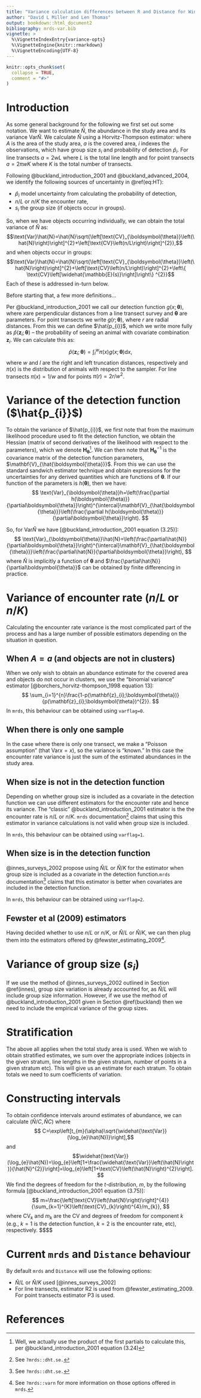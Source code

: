 ```yaml
---
title: "Variance calculation differences between R and Distance for Windows"
author: "David L Miller and Len Thomas"
output: bookdown::html_document2
bibliography: mrds-var.bib
vignette: >
  %\VignetteIndexEntry{variance-opts}
  %\VignetteEngine{knitr::rmarkdown}
  %\VignetteEncoding{UTF-8}
---
```



```r
knitr::opts_chunk$set(
  collapse = TRUE,
  comment = "#>"
)
```

# Introduction

As some general background for the following we first set out some notation. We want to estimate $\hat{N}$, the abundance in the study area and its variance $\text{Var}\hat{N}$. We calculate $\hat{N}$ using a Horvitz-Thompson estimator:
\begin{equation}
\hat{N}=\frac{A}{a}\sum_{i=1}^{n}\frac{s_{i}}{\hat{p}_{i}},
(\#eq:HT)
\end{equation}
where $A$ is the area of the study area, $a$ is the covered area, $i$ indexes the observations, which have group size $s_{i}$ and probability of detection $\hat{p}_{i}$. For line transects $a=2wL$ where $L$ is the total line length and for point transects $a=2\pi wK$ where $K$ is the total number of transects.

Following @buckland_introduction_2001 and @buckland_advanced_2004, we identify the following sources of uncertainty in \@ref(eq:HT):

-   $\hat{p}_{i}$ model uncertainty from calculating the probability of detection,
-   $n/L$ or $n/K$ the encounter rate,
-   $s_{i}$ the group size (if objects occur in groups).

So, when we have objects occurring individually, we can obtain the total variance of $\hat{N}$ as: $$\text{Var}\hat{N}=\hat{N}\sqrt{\left[\text{CV}_{\boldsymbol{\theta}}\left(\hat{N}\right)\right]^{2}+\left[\text{CV}\left(n/L\right)\right]^{2}},$$ and when objects occur in groups: $$\text{Var}\hat{N}=\hat{N}\sqrt{\left[\text{CV}_{\boldsymbol{\theta}}\left(\hat{N}\right)\right]^{2}+\left[\text{CV}\left(n/L\right)\right]^{2}+\left\{ \text{CV}\left[\widehat{\mathbb{E}(s)}\right]\right\} ^{2}}$$ Each of these is addressed in-turn below.

Before starting that, a few more definitions\...

Per @buckland_introduction_2001 we call our detection function $g(x;\boldsymbol{\theta})$, where $x$are perpendicular distances from a line transect survey and $\boldsymbol{\theta}$ are parameters. For point transects we write $g(r;\boldsymbol{\theta})$, where $r$ are radial distances. From this we can define $\hat{p_{i}}$, which we write more fully as $\hat{p}(\mathbf{z}_{i};\boldsymbol{\theta})$ -- the probability of seeing an animal with covariate combination $\mathbf{z}_{i}$. We can calculate this as:
$$
\hat{p}(\mathbf{z}_{i};\boldsymbol{\theta})=\int_{l}^{w}\pi(x)g(x;\boldsymbol{\theta})\text{d}x,
$$
where $w$ and $l$ are the right and left truncation distances, respectively and $\pi(x)$ is the distribution of animals with respect to the sampler. For line transects $\pi(x)=1/w$ and for points $\pi(r)=2r/w^{2}$.

# Variance of the detection function ($\hat{p_{i}}$)

To obtain the variance of $\hat{p_{i}}$, we first note that from the maximum likelihood procedure used to fit the detection function, we obtain the Hessian (matrix of second derivatives of the likelihood with respect to the parameters), which we denote $\mathbf{H}_{\boldsymbol{\theta}}$[^1]. We can then note that $\mathbf{H}_{\boldsymbol{\theta}}^{-1}$ is the covariance matrix of the detection function parameters, $\mathbf{V}_{\hat{\boldsymbol{\theta}}}$. From this we can use the standard sandwich estimator technique and obtain expressions for the uncertainties for any derived quantities which are functions of $\boldsymbol{\theta}$. If our function of the parameters is $h(\boldsymbol{\theta})$, then we have:
$$
\text{Var}_{\boldsymbol{\theta}}h=\left(\frac{\partial h(\boldsymbol{\theta)}}{\partial\boldsymbol{\theta}}\right)^{\intercal}\mathbf{V}_{\hat{\boldsymbol{\theta}}}\left(\frac{\partial h(\boldsymbol{\theta)}}{\partial\boldsymbol{\theta}}\right).
$$

So, for $\text{Var}\hat{N}$ we have [@buckland_introduction_2001 equation (3.25)]:
$$
\text{Var}_{\boldsymbol{\theta}}\hat{N}=\left(\frac{\partial\hat{N}}{\partial\boldsymbol{\theta}}\right)^{\intercal}\mathbf{V}_{\hat{\boldsymbol{\theta}}}\left(\frac{\partial\hat{N}}{\partial\boldsymbol{\theta}}\right),
$$
where $\hat{N}$ is implicitly a function of $\boldsymbol{\theta}$ and $\frac{\partial\hat{N}}{\partial\boldsymbol{\theta}}$ can be obtained by finite differencing in practice.

# Variance of encounter rate ($n/L$ or $n/K$)

Calculating the encounter rate variance is the most complicated part of the process and has a large number of possible estimators depending on the situation in question.

## When $A=a$ (and objects are not in clusters)

When we only wish to obtain an abundance estimate for the covered area and objects do not occur in clusters, we use the "binomial variance" estimator [@borchers_horvitz-thompson_1998 equation 13]:
$$
\sum_{i=1}^{n}\frac{1-p(\mathbf{z}_{i};\boldsymbol{\theta})}{p(\mathbf{z}_{i};\boldsymbol{\theta})^{2}}.
$$
In `mrds`, this behaviour can be obtained using `varflag=0`.

## When there is only one sample

In the case where there is only one transect, we make a "Poisson assumption" (that $\text{Var}x=x$), so the variance is "known." In this case the encounter rate variance is just the sum of the estimated abundances in the study area.

## When size is not in the detection function {#buckland}

Depending on whether group size is included as a covariate in the detection function we can use different estimators for the encounter rate and hence its variance. The "classic" @buckland_introduction_2001 estimator is the the encounter rate is $n/L$ or $n/K$. `mrds` documentation[^2] claims that using this estimator in variance calculations is not valid when group size is included.

In `mrds`, this behaviour can be obtained using `varflag=1`.

## When size is in the detection function {#innes}

@innes_surveys_2002 propose using $\hat{N}/L$ or $\hat{N}/K$ for the estimator when group size is included as a covariate in the detection function.` mrds` documentation[^3] claims that this estimator is better when covariates are included in the detection function.

In `mrds`, this behaviour can be obtained using `varflag=2`.

## Fewster et al (2009) estimators

Having decided whether to use $n/L$ or $n/K$, or $\hat{N}/L$ or $\hat{N}/K$, we can then plug them into the estimators offered by @fewster_estimating_2009[^4].

# Variance of group size ($s_{i}$)

If we use the method of @innes_surveys_2002 outlined in Section \@ref(innes), group size variation is already accounted for, as $\hat{N}/L$ will include group size information. However, if we use the method of @buckland_introduction_2001 given in Section \@ref(buckland) then we need to include the empirical variance of the group sizes.

# Stratification

The above all applies when the total study area is used. When we wish to obtain stratified estimates, we sum over the appropriate indices (objects in the given stratum, line lengths in the given stratum, number of points in a given stratum etc). This will give us an estimate for each stratum. To obtain totals we need to sum coefficients of variation.

# Constructing intervals

To obtain confidence intervals around estimates of abundance, we can calculate $\left(\hat{N}/C,\hat{N}C\right)$ where
$$
C=\exp\left[t_{m}(\alpha)\sqrt{\widehat{\text{Var}}(\log_{e}\hat{N})}\right],$$ and $$\widehat{\text{Var}}(\log_{e}\hat{N})=\log_{e}\left[1+\frac{\widehat{\text{Var}}\left(\hat{N}\right)}{\hat{N}^{2}}\right]=\log_{e}\left[1+\text{CV}\left(\hat{N}\right)^{2}\right].
$$
We find the degrees of freedom for the $t$-distribution, $m$, by the following formula [@buckland_introduction_2001 equation (3.75)]:
$$
m=\frac{\left[\text{CV}\left(\hat{N}\right)\right]^{4}}{\sum_{k=1}^{K}\left(\text{CV}_{k}\right)^{4}/m_{k}},
$$
where $\text{CV}_{k}$ and $m_{k}$ are the CV and degrees of freedom for component $k$ (e.g., $k=1$ is the detection function, $k=2$ is the encounter rate, etc), respectively. $$$$

# Current `mrds` and `Distance` behaviour

By default `mrds` and `Distance` will use the following options:

-   $\hat{N}/L$ or $\hat{N}/K$ used [@innes_surveys_2002]
-   For line transects, estimator R2 is used from @fewster_estimating_2009. For point transects estimator P3 is used.

# References


[^1]: Well, we actually use the product of the first partials to calculate this, per @buckland_introduction_2001 equation (3.24)

[^2]: See `?mrds::dht.se.`

[^3]: See `?mrds::dht.se.`

[^4]: See `?mrds::varn` for more information on those options offered in `mrds`.
